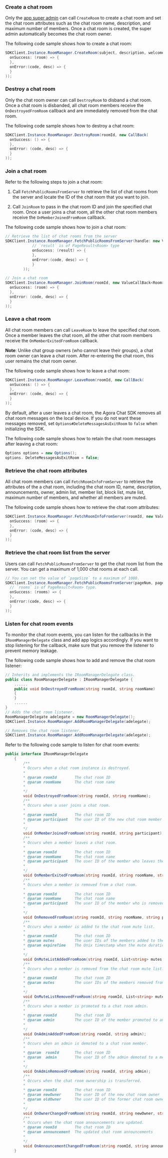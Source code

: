 <PlatformWrapper platform="unity">

### Create a chat room

Only the [app super admin](.//agora-chat/restful-api/chatroom-management/manage-chatroom-admins) can call `CreateRoom` to create a chat room and set the chat room attributes such as the chat room name, description, and maximum number of members. Once a chat room is created, the super admin automatically becomes the chat room owner.

The following code sample shows how to create a chat room:

```c#
SDKClient.Instance.RoomManager.CreateRoom(subject, description, welcomeMsg, maxUserCount, members,handle: new ValueCallBack<Room>(
  onSuccess: (room) => {
  },
  onError:(code, desc) => {
  }
));
```

### Destroy a chat room

Only the chat room owner can call `DestroyRoom` to disband a chat room. Once a chat room is disbanded, all chat room members receive the `OnDestroyedFromRoom` callback and are immediately removed from the chat room.

The following code sample shows how to destroy a chat room:

```c#
SDKClient.Instance.RoomManager.DestroyRoom(roomId, new CallBack(
  onSuccess: () => {
  },
  onError: (code, desc) => {
  }
));
```

### Join a chat room

Refer to the following steps to join a chat room:

1. Call `FetchPublicRoomsFromServer` to retrieve the list of chat rooms from the server and locate the ID of the chat room that you want to join.

2. Call `JoinRoom` to pass in the chat room ID and join the specified chat room. Once a user joins a chat room, all the other chat room members receive the `OnMemberJoinedFromRoom` callback.

The following code sample shows how to join a chat room:

```c#
// Retrieve the list of chat rooms from the server
SDKClient.Instance.RoomManager.FetchPublicRoomsFromServer(handle: new ValueCallBack<PageResult<Room>>(
            // `result` is of PageResult<Room> type
            onSuccess: (result) => {
            },
            onError:(code, desc) => {
            }
        ));

// Join a chat room
SDKClient.Instance.RoomManager.JoinRoom(roomId, new ValueCallBack<Room>(
  onSuccess: (room) => {
  },
  onError: (code, desc) => {
  }
));
```

### Leave a chat room

All chat room members can call `LeaveRoom` to leave the specified chat room. Once a member leaves the chat room, all the other chat room members receive the `OnMemberExitedFromRoom` callback.

**Note**: Unlike chat group owners (who cannot leave their groups), a chat room owner can leave a chat room. After re-entering the chat room, this user remains the chat room owner.

The following code sample shows how to leave a chat room:

```c#
SDKClient.Instance.RoomManager.LeaveRoom(roomId, new CallBack(
  onSuccess: () => {
  },
  onError: (code, desc) => {
  }
));
```

By default, after a user leaves a chat room, the Agora Chat SDK removes all chat room messages on the local device. If you do not want these messages removed, set `Options#DeleteMessagesAsExitRoom` to `false` when initializing the SDK.

The following code sample shows how to retain the chat room messages after leaving a chat room:

```c#
Options options = new Options();
options. DeleteMessagesAsExitRoom = false;
```

### Retrieve the chat room attributes

All chat room members can call `FetchRoomInfoFromServer` to retrieve the attributes of the a chat room, including the chat room ID, name, description, announcements, owner, admin list, member list, block list, mute list, maximum number of members, and whether all members are muted.

The following code sample shows how to retrieve the chat room attributes:

```c#
SDKClient.Instance.RoomManager.FetchRoomInfoFromServer(roomId, new ValueCallBack<Room>(
  onSuccess: (room) => {
  },
  onError: (code, desc) => {
  }
));
```

### Retrieve the chat room list from the server

Users can call `FetchPublicRoomsFromServer` to get the chat room list from the server. You can get a maximum of 1,000 chat rooms at each call.

```c#
// You can set the value of `pageSize` to a maximum of 1000.
SDKClient.Instance.RoomManager.FetchPublicRoomsFromServer(pageNum, pageSize, handle: new ValueCallBack<PageResult<Room>>(
  // `rooms` is of PageResult<Room> type.
  onSuccess: (rooms) => {
  },
  onError:(code, desc) => {
  }
));
```

### Listen for chat room events

To monitor the chat room events, you can listen for the callbacks in the `IRoomManagerDelegate` class and add app logics accordingly. If you want to stop listening for the callback, make sure that you remove the listener to prevent memory leakage.

The following code sample shows how to add and remove the chat room listener:

```c#
// Inherits and implements the IRoomManagerDelegate class.
public class RoomManagerDelegate : IRoomManagerDelegate {
    ......
    public void OnDestroyedFromRoom(string roomId, string roomName)
    {
    }
    ......
}
// Adds the chat room listener.
RoomManagerDelegate adelegate = new RoomManagerDelegate();
SDKClient.Instance.RoomManager.AddRoomManagerDelegate(adelegate);

// Removes the chat room listener.
SDKClient.Instance.RoomManager.AddRoomManagerDelegate(adelegate);
```

Refer to the following code sample to listen for chat room events:

```c# 
public interface IRoomManagerDelegate
    {
        /**
        * Occurs when a chat room instance is destroyed.
        * 
        * @param roomId        The chat room ID
        * @param roomName      The chat room name
        *
        */
        void OnDestroyedFromRoom(string roomId, string roomName);
        /**
        * Occurs when a user joins a chat room.
        * 
        * @param roomId        The chat room ID
        * @param participant   The user ID of the new chat room member
        *
        */
        void OnMemberJoinedFromRoom(string roomId, string participant);
        /**
        * Occurs when a member leaves a chat room.
        * 
        * @param roomId        The chat room ID
        * @param roomName      The chat room name
        * @param participant   The user ID of the member who leaves the chat room
        *
        */
        void OnMemberExitedFromRoom(string roomId, string roomName, string participant);
        /**
        * Occurs when a member is removed from a chat room.
        *
        * @param roomId        The chat room ID
        * @param roomName      The chat room name
        * @param participant   The user ID of the member who is removed from the chat room
        *
        */
        void OnRemovedFromRoom(string roomId, string roomName, string participant);
        /**
        * Occurs when a member is added to the chat room mute list.
        *
        * @param roomId        The chat room ID
        * @param mutes         The user IDs of the members added to the chat room mute list
        * @param expireTime    The Unix timestamp when the mute duration expires, in milliseconds
        *
        */
        void OnMuteListAddedFromRoom(string roomId, List<string> mutes, long expireTime);
        /**
        * Occurs when a member is removed from the chat room mute list.
        *
        * @param roomId        The chat room ID
        * @param mutes         The user IDs of the members removed from the chat room mute list
        *
        */
        void OnMuteListRemovedFromRoom(string roomId, List<string> mutes);
        /**
        * Occurs when a member is promoted to a chat room admin.
        *
        * @param roomId        The chat room ID
        * @param admin         The user ID of the member promoted to an admin
        *
        */
        void OnAdminAddedFromRoom(string roomId, string admin);
        /**
        * Occurs when an admin is demoted to a chat room member.
        *
        * @param  roomId       The chat room ID
        * @param  admin        The user ID of the admin demoted to a member
        *
        */
        void OnAdminRemovedFromRoom(string roomId, string admin);
        /**
        * Occurs when the chat room ownership is transferred.
        *
        * @param roomId        The chat room ID
        * @param newOwner      The user ID of the new chat room owner
        * @param oldOwner      The user ID of the former chat room owner
        *
        */
        void OnOwnerChangedFromRoom(string roomId, string newOwner, string oldOwner);
        /**
        * Occurs when the chat room announcements are updated.
        * @param roomId        The chat room ID
        * @param announcement  The updated chat room announcements
        *
        */
        void OnAnnouncementChangedFromRoom(string roomId, string announcement);
    }
```

</PlatformWrapper>
